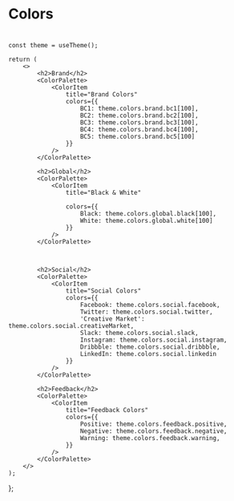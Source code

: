 
<Meta title="Colors" />

# Colors

#

#

#

    const theme = useTheme();

    return (
        <>
            <h2>Brand</h2>
            <ColorPalette>
                <ColorItem
                    title="Brand Colors"
                    colors={{
                        BC1: theme.colors.brand.bc1[100],
                        BC2: theme.colors.brand.bc2[100],
                        BC3: theme.colors.brand.bc3[100],
                        BC4: theme.colors.brand.bc4[100],
                        BC5: theme.colors.brand.bc5[100]
                    }}
                />
            </ColorPalette>

            <h2>Global</h2>
            <ColorPalette>
                <ColorItem
                    title="Black & White"
                    
                    colors={{
                        Black: theme.colors.global.black[100],
                        White: theme.colors.global.white[100]
                    }}
                />
            </ColorPalette>

            

            <h2>Social</h2>
            <ColorPalette>
                <ColorItem
                    title="Social Colors"
                    colors={{
                        Facebook: theme.colors.social.facebook,
                        Twitter: theme.colors.social.twitter,
                        'Creative Market': theme.colors.social.creativeMarket,
                        Slack: theme.colors.social.slack,
                        Instagram: theme.colors.social.instagram,
                        Dribbble: theme.colors.social.dribbble,
                        LinkedIn: theme.colors.social.linkedin
                    }}
                />
            </ColorPalette>

            <h2>Feedback</h2>
            <ColorPalette>
                <ColorItem
                    title="Feedback Colors"
                    colors={{
                        Positive: theme.colors.feedback.positive,
                        Negative: theme.colors.feedback.negative,
                        Warning: theme.colors.feedback.warning,
                    }}
                />
            </ColorPalette>
        </>
    );
};

<ThemeProvider theme={theme}>
    <ColorPaletteComponent />
</ThemeProvider>

